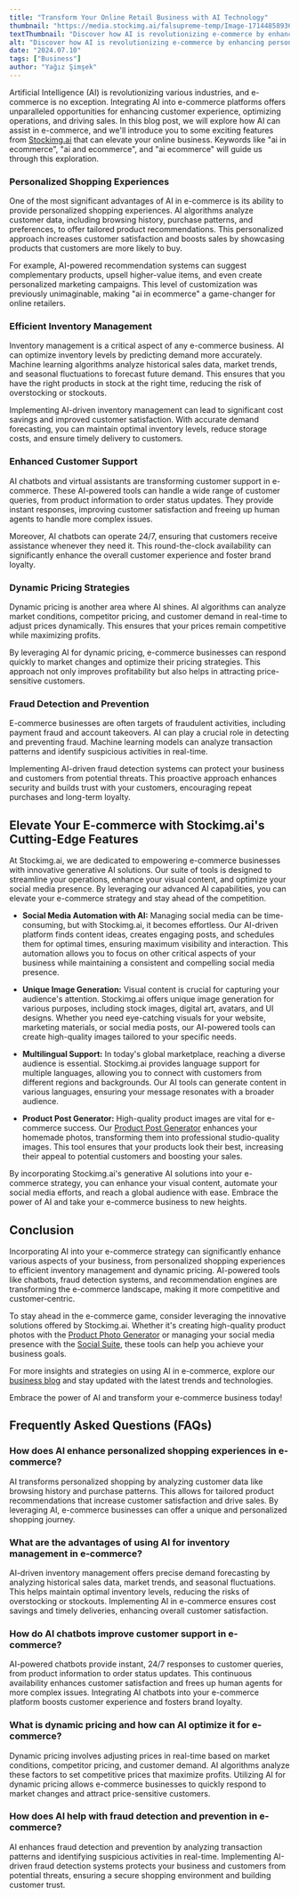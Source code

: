 ```yaml
---
title: "Transform Your Online Retail Business with AI Technology"
thumbnail: "https://media.stockimg.ai/falsupreme-temp/Image-1714485893695-1974583535.jpg"
textThumbnail: "Discover how AI is revolutionizing e-commerce by enhancing personalized shopping experiences, optimizing inventory management, improving customer support, implementing dynamic pricing strategies, and preventing fraud. Learn how Stockimg.ai's innovative AI solutions can elevate your online retail business."
alt: "Discover how AI is revolutionizing e-commerce by enhancing personalized shopping experiences, optimizing inventory management, improving customer support, implementing dynamic pricing strategies, and preventing fraud. Learn how Stockimg.ai's innovative AI solutions can elevate your online retail business."
date: "2024.07.10"
tags: ["Business"]
author: "Yağız Şimşek"
---
```


<CustomImage
    src="https://media.stockimg.ai/falsupreme-temp/Image-1714485893695-1974583535.jpg"
    alt="textThumbnail"
/>

Artificial Intelligence (AI) is revolutionizing various industries, and e-commerce is no exception. Integrating AI into e-commerce platforms offers unparalleled opportunities for enhancing customer experience, optimizing operations, and driving sales. In this blog post, we will explore how AI can assist in e-commerce, and we'll introduce you to some exciting features from [Stockimg.ai](https://stockimg.ai/blog/ai-and-technology/introducing-stockimg-social) that can elevate your online business. Keywords like "ai in ecommerce", "ai and ecommerce", and "ai ecommerce" will guide us through this exploration.

### Personalized Shopping Experiences

One of the most significant advantages of AI in e-commerce is its ability to provide personalized shopping experiences. AI algorithms analyze customer data, including browsing history, purchase patterns, and preferences, to offer tailored product recommendations. This personalized approach increases customer satisfaction and boosts sales by showcasing products that customers are more likely to buy.

For example, AI-powered recommendation systems can suggest complementary products, upsell higher-value items, and even create personalized marketing campaigns. This level of customization was previously unimaginable, making "ai in ecommerce" a game-changer for online retailers.

### Efficient Inventory Management

Inventory management is a critical aspect of any e-commerce business. AI can optimize inventory levels by predicting demand more accurately. Machine learning algorithms analyze historical sales data, market trends, and seasonal fluctuations to forecast future demand. This ensures that you have the right products in stock at the right time, reducing the risk of overstocking or stockouts.

Implementing AI-driven inventory management can lead to significant cost savings and improved customer satisfaction. With accurate demand forecasting, you can maintain optimal inventory levels, reduce storage costs, and ensure timely delivery to customers.

### Enhanced Customer Support

AI chatbots and virtual assistants are transforming customer support in e-commerce. These AI-powered tools can handle a wide range of customer queries, from product information to order status updates. They provide instant responses, improving customer satisfaction and freeing up human agents to handle more complex issues.

Moreover, AI chatbots can operate 24/7, ensuring that customers receive assistance whenever they need it. This round-the-clock availability can significantly enhance the overall customer experience and foster brand loyalty.

### Dynamic Pricing Strategies

Dynamic pricing is another area where AI shines. AI algorithms can analyze market conditions, competitor pricing, and customer demand in real-time to adjust prices dynamically. This ensures that your prices remain competitive while maximizing profits.

By leveraging AI for dynamic pricing, e-commerce businesses can respond quickly to market changes and optimize their pricing strategies. This approach not only improves profitability but also helps in attracting price-sensitive customers.

### Fraud Detection and Prevention

E-commerce businesses are often targets of fraudulent activities, including payment fraud and account takeovers. AI can play a crucial role in detecting and preventing fraud. Machine learning models can analyze transaction patterns and identify suspicious activities in real-time.

Implementing AI-driven fraud detection systems can protect your business and customers from potential threats. This proactive approach enhances security and builds trust with your customers, encouraging repeat purchases and long-term loyalty.

## Elevate Your E-commerce with Stockimg.ai's Cutting-Edge Features

<CustomImage
    src="https://media.stockimg.ai/image/6umfW-gTTKcY.png"
    alt="textThumbnail"
/>

At Stockimg.ai, we are dedicated to empowering e-commerce businesses with innovative generative AI solutions. Our suite of tools is designed to streamline your operations, enhance your visual content, and optimize your social media presence. By leveraging our advanced AI capabilities, you can elevate your e-commerce strategy and stay ahead of the competition.

- **Social Media Automation with AI:** Managing social media can be time-consuming, but with Stockimg.ai, it becomes effortless. Our AI-driven platform finds content ideas, creates engaging posts, and schedules them for optimal times, ensuring maximum visibility and interaction. This automation allows you to focus on other critical aspects of your business while maintaining a consistent and compelling social media presence.

- **Unique Image Generation:** Visual content is crucial for capturing your audience's attention. Stockimg.ai offers unique image generation for various purposes, including stock images, digital art, avatars, and UI designs. Whether you need eye-catching visuals for your website, marketing materials, or social media posts, our AI-powered tools can create high-quality images tailored to your specific needs.

- **Multilingual Support:** In today's global marketplace, reaching a diverse audience is essential. Stockimg.ai provides language support for multiple languages, allowing you to connect with customers from different regions and backgrounds. Our AI tools can generate content in various languages, ensuring your message resonates with a broader audience.

- **Product Post Generator:** High-quality product images are vital for e-commerce success. Our [Product Post Generator](https://stockimg.ai/blog/ai-and-technology/introducing-stockimg-product-post-generator) enhances your homemade photos, transforming them into professional studio-quality images. This tool ensures that your products look their best, increasing their appeal to potential customers and boosting your sales.

By incorporating Stockimg.ai's generative AI solutions into your e-commerce strategy, you can enhance your visual content, automate your social media efforts, and reach a global audience with ease. Embrace the power of AI and take your e-commerce business to new heights.

## Conclusion

Incorporating AI into your e-commerce strategy can significantly enhance various aspects of your business, from personalized shopping experiences to efficient inventory management and dynamic pricing. AI-powered tools like chatbots, fraud detection systems, and recommendation engines are transforming the e-commerce landscape, making it more competitive and customer-centric.

To stay ahead in the e-commerce game, consider leveraging the innovative solutions offered by Stockimg.ai. Whether it's creating high-quality product photos with the [Product Photo Generator](https://stockimg.ai/blog/ai-and-technology/introducing-stockimg-product-post-generator) or managing your social media presence with the [Social Suite](https://stockimg.ai/blog/ai-and-technology/introducing-stockimg-social), these tools can help you achieve your business goals.

For more insights and strategies on using AI in e-commerce, explore our [business blog](https://stockimg.ai/blog/business) and stay updated with the latest trends and technologies.

Embrace the power of AI and transform your e-commerce business today!

## Frequently Asked Questions (FAQs)

### How does AI enhance personalized shopping experiences in e-commerce?
AI transforms personalized shopping by analyzing customer data like browsing history and purchase patterns. This allows for tailored product recommendations that increase customer satisfaction and drive sales. By leveraging AI, e-commerce businesses can offer a unique and personalized shopping journey.

### What are the advantages of using AI for inventory management in e-commerce?
AI-driven inventory management offers precise demand forecasting by analyzing historical sales data, market trends, and seasonal fluctuations. This helps maintain optimal inventory levels, reducing the risks of overstocking or stockouts. Implementing AI in e-commerce ensures cost savings and timely deliveries, enhancing overall customer satisfaction.

### How do AI chatbots improve customer support in e-commerce?
AI-powered chatbots provide instant, 24/7 responses to customer queries, from product information to order status updates. This continuous availability enhances customer satisfaction and frees up human agents for more complex issues. Integrating AI chatbots into your e-commerce platform boosts customer experience and fosters brand loyalty.

### What is dynamic pricing and how can AI optimize it for e-commerce?
Dynamic pricing involves adjusting prices in real-time based on market conditions, competitor pricing, and customer demand. AI algorithms analyze these factors to set competitive prices that maximize profits. Utilizing AI for dynamic pricing allows e-commerce businesses to quickly respond to market changes and attract price-sensitive customers.

### How does AI help with fraud detection and prevention in e-commerce?
AI enhances fraud detection and prevention by analyzing transaction patterns and identifying suspicious activities in real-time. Implementing AI-driven fraud detection systems protects your business and customers from potential threats, ensuring a secure shopping environment and building customer trust.